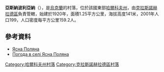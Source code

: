 {{coord|49|16|55|N|35|35|16|E|scale:100000_region:UA|display=title}}

'''亞斯納波利亞納'''（{{lang-uk|Ясна Поляна}}），是[[烏克蘭|烏克蘭]]的村落，位於該國東部[[哈爾科夫州|哈爾科夫州]]，由[[克拉斯諾赫拉德區|克拉斯諾赫拉德區]]負責管轄，始建於1920年，面積1.25平方公里，海拔高度141米，2001年人口199，人口密度每平方公里159.2人。

==參考資料==
*[http://w1.c1.rada.gov.ua/pls/z7502/A005?rdat1=09.01.2009&rf7571=33460 Ясна Поляна]{{dead link|date=2017年11月 |bot=InternetArchiveBot |fix-attempted=yes }}
* [http://weather.in.ua/ua/har'kovskaja/29716 Погода в селі Ясна Поляна]{{Wayback|url=http://weather.in.ua/ua/har%27kovskaja/29716 |date=20160323034638 }}

{{DEFAULTSORT:Ясна Поляна}}
[[Category:哈爾科夫州村落|Category:哈爾科夫州村落]]
[[Category:克拉斯諾赫拉德區村落|Category:克拉斯諾赫拉德區村落]]


{{Kharkiv-geo-stub}}